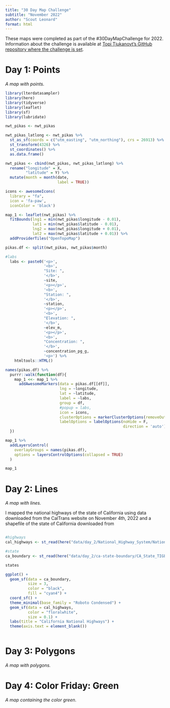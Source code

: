 ```yaml
---
title: "30 Day Map Challenge"
subtitle: "November 2022" 
author: "Scout Leonard"
format: html
---
```


These maps were completed as part of the #30DayMapChallenge for 2022. Information about the challenge is available at [Topi Tjukanovt's GitHub repository where the challenge is set](https://github.com/tjukanovt/30DayMapChallenge). 

# Day 1: Points

_A map with points._

```r
library(lterdatasampler)
library(here)
library(tidyverse)
library(leaflet)
library(sf)
library(lubridate)
```

```r
nwt_pikas <- nwt_pikas
```

```r
nwt_pikas_latlong <- nwt_pikas %>% 
  st_as_sf(coords = c("utm_easting", "utm_northing"), crs = 26913) %>% 
  st_transform(4326) %>% 
  st_coordinates() %>% 
  as.data.frame()

nwt_pikas <- cbind(nwt_pikas, nwt_pikas_latlong) %>% 
  rename("longitude" = X,
         "latitude" = Y) %>% 
  mutate(month = month(date,
                       label = TRUE))
```

```r
icons <- awesomeIcons(
  library = "fa",
  icon = 'fa-paw',
  iconColor = 'black')

map_1 <- leaflet(nwt_pikas) %>% 
  fitBounds(lng1 = min(nwt_pikas$longitude - 0.01),
            lat1 = min(nwt_pikas$latitude - 0.01),
            lng2 = max(nwt_pikas$longitude + 0.01),
            lat2 = max(nwt_pikas$latitude + 0.01)) %>% 
  addProviderTiles("OpenTopoMap") 

pikas.df <- split(nwt_pikas, nwt_pikas$month)

#labs
  labs <- paste0('<p>',
                 '<b>',
                 "Site: ",
                 '</b>',
                 ~site,
                 '<p></p>',
                 '<b>',
                 "Station: ",
                 '</b>',
                 ~station,
                 '<p></p>',
                 '<b>',
                 "Elevation: ",
                 '</b>',
                 ~elev_m,
                 '<p></p>',
                 '<b>',
                 "Concentration: ",
                 '</b>',
                 ~concentration_pg_g,
                 '<p>') %>% 
    htmltools::HTML()

names(pikas.df) %>%
  purrr::walk(function(df){
    map_1 <<- map_1 %>%
      addAwesomeMarkers(data = pikas.df[[df]],
                        lng = ~longitude,
                        lat = ~latitude,
                        label = ~labs,
                        group = df,
                        #popup = labs,
                        icon = icons,
                        clusterOptions = markerClusterOptions(removeOutsideVisibleBounds = F),
                        labelOptions = labelOptions(noHide = F,
                                                    direction = 'auto'))
  })

map_1 %>% 
  addLayersControl(
    overlayGroups = names(pikas.df),
    options = layersControlOptions(collapsed = TRUE)
  )
```

```r
map_1
```

# Day 2: Lines

_A map with lines._

I mapped the national highways of the state of California using data downloaded from the CalTrans website on November 4th, 2022 and a shapefile of the state of California downloaded from

```r

```

```r
#highways
cal_highways <- st_read(here("data/day_2/National_Highway_System/National_Highway_System.shp"))

#state
ca_boundary <- st_read(here("data/day_2/ca-state-boundary/CA_State_TIGER2016.shp"))
```

```r
states
```

```r
ggplot() +
  geom_sf(data = ca_boundary,
          size = 3,
          color = "black",
          fill = "cyan4") +
  coord_sf() +
  theme_minimal(base_family = "Roboto Condensed") +
  geom_sf(data = cal_highways,
          color = "floralwhite",
          size = 0.1) +
  labs(title = "California National Highways") +
  theme(axis.text = element_blank())
```

```r

```

# Day 3: Polygons

_A map with polygons._ 

# Day 4: Color Friday: Green 

_A map containing the color green._ 
